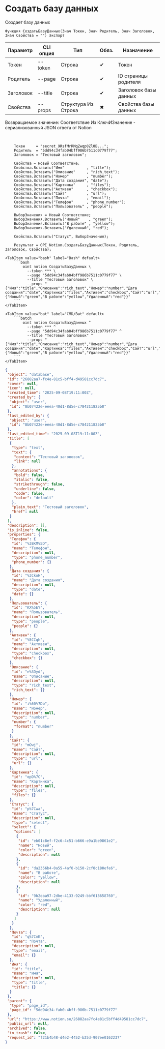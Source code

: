 ﻿---
sidebar_position: 1
description: Создать базу данных и другие функции для работы с Notion в Открытом пакете интеграций - бесплатной open-source библиотеке интеграций для 1С:Предприятие 8, OneScript и CLI
keywords: [1C, 1С, 1С:Предприятие, 1С:Предприятие 8.3, API, Интеграция, Сервисы, Обмен, OneScript, CLI, Notion]
---


# Создать базу данных
 Создает базу данных



`Функция СоздатьБазуДанных(Знач Токен, Знач Родитель, Знач Заголовок, Знач Свойства = "") Экспорт`

  | Параметр | CLI опция | Тип | Обяз. | Назначение |
  |-|-|-|-|-|
  | Токен | --token | Строка | &#x2714; | Токен |
  | Родитель | --page | Строка | &#x2714; | ID страницы родителя |
  | Заголовок | --title | Строка | &#x2714; | Заголовок базы данных |
  | Свойства | --props | Структура Из Строка | &#x2716; | Свойства базы данных |

  
  Возвращаемое значение:   Соответствие Из КлючИЗначение - сериализованный JSON ответа от Notion

<br/>




```bsl title="Пример использования для 1С:Предприятие/OneScript"
    Токен     = "secret_9RsfMrRMqZwqp0Zl0B...";
    Родитель  = "5dd94c34fab04bff986b7511c0779f77";
    Заголовок = "Тестовый заголовок";

    Свойства = Новый Соответствие;
    Свойства.Вставить("Имя"          , "title");
    Свойства.Вставить("Описание"     , "rich_text");
    Свойства.Вставить("Номер"        , "number");
    Свойства.Вставить("Дата создания", "date");
    Свойства.Вставить("Картинка"     , "files");
    Свойства.Вставить("Активен"      , "checkbox");
    Свойства.Вставить("Сайт"         , "url");
    Свойства.Вставить("Почта"        , "email");
    Свойства.Вставить("Телефон"      , "phone_number");
    Свойства.Вставить("Пользователь" , "people");

    ВыборЗначения = Новый Соответствие;
    ВыборЗначения.Вставить("Новый"    , "green");
    ВыборЗначения.Вставить("В работе" , "yellow");
    ВыборЗначения.Вставить("Удаленный", "red");

    Свойства.Вставить("Статус", ВыборЗначения);

    Результат = OPI_Notion.СоздатьБазуДанных(Токен, Родитель, Заголовок, Свойства);
```
    

 <Tabs>
  
    <TabItem value="bash" label="Bash" default>
        ```bash
            oint notion СоздатьБазуДанных \
              --token *** \
              --page "5dd94c34fab04bff986b7511c0779f77" \
              --title "Тестовый заголовок" \
              --props "{"Имя":"title","Описание":"rich_text","Номер":"number","Дата создания":"date","Картинка":"files","Активен":"checkbox","Сайт":"url","Почта":"email","Телефон":"phone_number","Пользователь":"people","Статус":{"Новый":"green","В работе":"yellow","Удаленный":"red"}}"
        ```
    </TabItem>
  
    <TabItem value="bat" label="CMD/Bat" default>
        ```batch
            oint notion СоздатьБазуДанных ^
              --token *** ^
              --page "5dd94c34fab04bff986b7511c0779f77" ^
              --title "Тестовый заголовок" ^
              --props "{"Имя":"title","Описание":"rich_text","Номер":"number","Дата создания":"date","Картинка":"files","Активен":"checkbox","Сайт":"url","Почта":"email","Телефон":"phone_number","Пользователь":"people","Статус":{"Новый":"green","В работе":"yellow","Удаленный":"red"}}"
        ```
    </TabItem>
</Tabs>


```json title="Результат"
{
 "object": "database",
 "id": "26882aa7-fc4e-81c5-bff4-d49581cc7dc7",
 "cover": null,
 "icon": null,
 "created_time": "2025-09-08T19:11:00Z",
 "created_by": {
  "object": "user",
  "id": "8b07422e-eeea-40d1-8d5e-c784211825b0"
 },
 "last_edited_by": {
  "object": "user",
  "id": "8b07422e-eeea-40d1-8d5e-c784211825b0"
 },
 "last_edited_time": "2025-09-08T19:11:00Z",
 "title": [
  {
   "type": "text",
   "text": {
    "content": "Тестовый заголовок",
    "link": null
   },
   "annotations": {
    "bold": false,
    "italic": false,
    "strikethrough": false,
    "underline": false,
    "code": false,
    "color": "default"
   },
   "plain_text": "Тестовый заголовок",
   "href": null
  }
 ],
 "description": [],
 "is_inline": false,
 "properties": {
  "Телефон": {
   "id": "%3BKM%5D",
   "name": "Телефон",
   "description": null,
   "type": "phone_number",
   "phone_number": {}
  },
  "Дата создания": {
   "id": "%3CkoH",
   "name": "Дата создания",
   "description": null,
   "type": "date",
   "date": {}
  },
  "Пользователь": {
   "id": "KX%5EY",
   "name": "Пользователь",
   "description": null,
   "type": "people",
   "people": {}
  },
  "Активен": {
   "id": "%5CCqh",
   "name": "Активен",
   "description": null,
   "type": "checkbox",
   "checkbox": {}
  },
  "Описание": {
   "id": "e%3Dyd",
   "name": "Описание",
   "description": null,
   "type": "rich_text",
   "rich_text": {}
  },
  "Номер": {
   "id": "i%60%7Db",
   "name": "Номер",
   "description": null,
   "type": "number",
   "number": {
    "format": "number"
   }
  },
  "Сайт": {
   "id": "mOwj",
   "name": "Сайт",
   "description": null,
   "type": "url",
   "url": {}
  },
  "Картинка": {
   "id": "opD%7C",
   "name": "Картинка",
   "description": null,
   "type": "files",
   "files": {}
  },
  "Статус": {
   "id": "p%7Cwa",
   "name": "Статус",
   "description": null,
   "type": "select",
   "select": {
    "options": [
     {
      "id": "eb01c8ef-f2c6-4c51-b666-e9a1be9861e2",
      "name": "Новый",
      "color": "green",
      "description": null
     },
     {
      "id": "da2356b4-0a55-4af0-b150-2cf0c180efe6",
      "name": "В работе",
      "color": "yellow",
      "description": null
     },
     {
      "id": "0b2eaa97-2dbe-4133-9249-bbf613658760",
      "name": "Удаленный",
      "color": "red",
      "description": null
     }
    ]
   }
  },
  "Почта": {
   "id": "q%7CmK",
   "name": "Почта",
   "description": null,
   "type": "email",
   "email": {}
  },
  "Имя": {
   "id": "title",
   "name": "Имя",
   "description": null,
   "type": "title",
   "title": {}
  }
 },
 "parent": {
  "type": "page_id",
  "page_id": "5dd94c34-fab0-4bff-986b-7511c0779f77"
 },
 "url": "https://www.notion.so/26882aa7fc4e81c5bff4d49581cc7dc7",
 "public_url": null,
 "archived": false,
 "in_trash": false,
 "request_id": "f21b4b48-d4e2-4452-b25d-907ee0162237"
}
```
